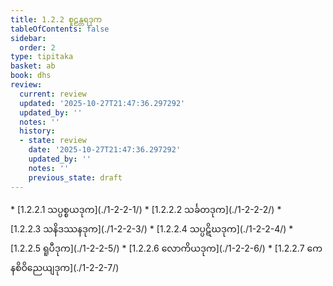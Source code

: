 ```yaml
---
title: 1.2.2 စူဠန္တရဒုက
tableOfContents: false
sidebar:
  order: 2
type: tipitaka
basket: ab
book: dhs
review:
  current: review
  updated: '2025-10-27T21:47:36.297292'
  updated_by: ''
  notes: ''
  history:
  - state: review
    date: '2025-10-27T21:47:36.297292'
    updated_by: ''
    notes: ''
    previous_state: draft
---
```



<ReviewStatus review={frontmatter.review} showDetails={true} />

<HypothesisAnnotation frontmatter={frontmatter} />

<DynamicBreadcrumb />



<TableOfContents book="dhs" section="1.2.2">
* [1.2.2.1 သပ္ပစ္စယဒုက](./1-2-2-1/)
* [1.2.2.2 သင်္ခတဒုက](./1-2-2-2/)
* [1.2.2.3 သနိဒဿနဒုက](./1-2-2-3/)
* [1.2.2.4 သပ္ပဋိဃဒုက](./1-2-2-4/)
* [1.2.2.5 ရူပီဒုက](./1-2-2-5/)
* [1.2.2.6 လောကိယဒုက](./1-2-2-6/)
* [1.2.2.7 ကေနစိဝိညေယျဒုက](./1-2-2-7/)
</TableOfContents>